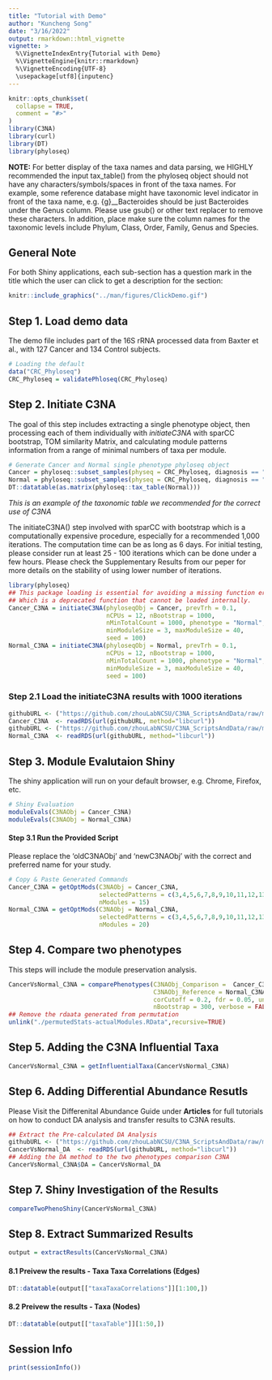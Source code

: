 ```yaml
---
title: "Tutorial with Demo"
author: "Kuncheng Song"
date: "3/16/2022"
output: rmarkdown::html_vignette
vignette: >
  %\VignetteIndexEntry{Tutorial with Demo}
  %\VignetteEngine{knitr::rmarkdown}
  %\VignetteEncoding{UTF-8}
  \usepackage[utf8]{inputenc}
---
```


```r
knitr::opts_chunk$set(
  collapse = TRUE,
  comment = "#>"
)
library(C3NA)
library(curl)
library(DT)
library(phyloseq)
```

**NOTE:** For better display of the taxa names and data parsing, we HIGHLY recommended the input tax_table() from the phyloseq object should not have any characters/symbols/spaces in front of the taxa names. For example, some reference database might have taxonomic level indicator in front of the taxa name, e.g. {g}__Bacteroides should be just Bacteroides under the Genus column. Please use gsub() or other text replacer to remove these characters. In addition, place make sure the column names for the taxonomic levels include Phylum, Class, Order, Family, Genus and Species. 

## General Note
For both Shiny applications, each sub-section has a question mark in the title which the user can click to get a description for the section:
```r
knitr::include_graphics("../man/figures/ClickDemo.gif")
```

## Step 1. Load demo data
The demo file includes part of the 16S rRNA processed data from Baxter et al., with 127 Cancer and 134 Control subjects.
```r
# Loading the default 
data("CRC_Phyloseq")
CRC_Phyloseq = validatePhloseq(CRC_Phyloseq)
```

## Step 2. Initiate C3NA 
The goal of this step includes extracting a single phenotype object, then processing each of them individually with *initiateC3NA* with sparCC bootstrap, TOM similarity Matrix, and calculating module patterns information from a range of minimal numbers of taxa per module. 

```r
# Generate Cancer and Normal single phenotype phyloseq object
Cancer = phyloseq::subset_samples(physeq = CRC_Phyloseq, diagnosis == "Cancer")
Normal = phyloseq::subset_samples(physeq = CRC_Phyloseq, diagnosis == "Normal")
DT::datatable(as.matrix(phyloseq::tax_table(Normal)))
```
*This is an example of the taxonomic table we recommended for the correct use of C3NA*

The initiateC3NA() step involved with sparCC with bootstrap which is a computationally expensive procedure, especially for a recommended 1,000 iterations. The computation time can be as long as 6 days. For initial testing, please consider run at least 25 - 100 iterations which can be done under a few hours. Please check the Supplementary Results from our peper for more details on the stability of using lower number of iterations. 
```r
library(phyloseq) 
## This package loading is essential for avoiding a missing function error for taxa_are_rows
## Which is a deprecated function that cannot be loaded internally. 
Cancer_C3NA = initiateC3NA(phyloseqObj = Cancer, prevTrh = 0.1,
                           nCPUs = 12, nBootstrap = 1000,
                           nMinTotalCount = 1000, phenotype = "Normal",
                           minModuleSize = 3, maxModuleSize = 40,
                           seed = 100)
Normal_C3NA = initiateC3NA(phyloseqObj = Normal, prevTrh = 0.1,
                           nCPUs = 12, nBootstrap = 1000,
                           nMinTotalCount = 1000, phenotype = "Normal",
                           minModuleSize = 3, maxModuleSize = 40,
                           seed = 100)
```

### Step 2.1 Load the initiateC3NA results with 1000 iterations
```r
githubURL <- ("https://github.com/zhouLabNCSU/C3NA_ScriptsAndData/raw/main/RPackageTutorialData/Post-initiateC3NA/cancer_dada2_Cancer.rds")
Cancer_C3NA  <- readRDS(url(githubURL, method="libcurl"))
githubURL <- ("https://github.com/zhouLabNCSU/C3NA_ScriptsAndData/raw/main/RPackageTutorialData/Post-initiateC3NA/cancer_dada2_Normal.rds")
Normal_C3NA  <- readRDS(url(githubURL, method="libcurl"))
```

## Step 3. Module Evalutaion Shiny 
The shiny application will run on your default browser, e.g. Chrome, Firefox, etc.
```r
# Shiny Evaluation
moduleEvals(C3NAObj = Cancer_C3NA)
moduleEvals(C3NAObj = Normal_C3NA)
```

#### Step 3.1 Run the Provided Script
Please replace the 'oldC3NAObj' and 'newC3NAObj' with the correct and preferred name for your study.
```r
# Copy & Paste Generated Commands
Cancer_C3NA = getOptMods(C3NAObj = Cancer_C3NA,
                         selectedPatterns = c(3,4,5,6,7,8,9,10,11,12,13,15,16,17,18,21),
                         nModules = 15)
Normal_C3NA = getOptMods(C3NAObj = Normal_C3NA,
                         selectedPatterns = c(3,4,5,6,7,8,9,10,11,12,13,14),
                         nModules = 20)
```

## Step 4. Compare two phenotypes
This steps will include the module preservation analysis. 
```r
CancerVsNormal_C3NA = comparePhenotypes(C3NAObj_Comparison =  Cancer_C3NA, 
                                        C3NAObj_Reference = Normal_C3NA,
                                        corCutoff = 0.2, fdr = 0.05, unusefulTaxa = NA, 
                                        nBootstrap = 300, verbose = FALSE)
## Remove the rdaata generated from permutation
unlink("./permutedStats-actualModules.RData",recursive=TRUE)
```

## Step 5. Adding the C3NA Influential Taxa 
```r
CancerVsNormal_C3NA = getInfluentialTaxa(CancerVsNormal_C3NA)
```

## Step 6. Adding Differential Abundance Resutls
Please Visit the Differenital Abundance Guide under **Articles** for full tutorials on how to conduct DA analysis and transfer results to C3NA results. 
```r
## Extract the Pre-calculated DA Analysis
githubURL <- ("https://github.com/zhouLabNCSU/C3NA_ScriptsAndData/raw/main/RPackageTutorialData/Post-initiateC3NA/DA_CancerVsNormal_DADA2_Results.rds")
CancerVsNormal_DA  <- readRDS(url(githubURL, method="libcurl"))
## Adding the DA method to the two phenotypes comparison C3NA
CancerVsNormal_C3NA$DA = CancerVsNormal_DA
```

## Step 7. Shiny Investigation of the Results
```r
compareTwoPhenoShiny(CancerVsNormal_C3NA)
```

## Step 8. Extract Summarized Results
```r
output = extractResults(CancerVsNormal_C3NA)
```

#### 8.1 Preivew the results - Taxa Taxa Correlations (Edges)
```r
DT::datatable(output[["taxaTaxaCorrelations"]][1:100,])
```

#### 8.2 Preivew the results - Taxa (Nodes)
```r
DT::datatable(output[["taxaTable"]][1:50,])
```


## Session Info
```r
print(sessionInfo())
```
